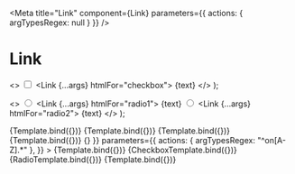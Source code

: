 
<Meta
  title="Link"
  component={Link}
  parameters={{ actions: { argTypesRegex: null } }}
/>

# Link


  <>
    <input type="checkbox" className={visuallyHidden} id="checkbox" />
    <Link {...args} htmlFor="checkbox">
      {text}
    </Link>
  </>
);

  <>
    <input
      type="radio"
      className={visuallyHidden}
      id="radio1"
      name="radios"
      value="1"
    />
    <Link {...args} htmlFor="radio1">
      {text}
    </Link> <input
      type="radio"
      className={visuallyHidden}
      id="radio2"
      name="radios"
      value="2"
    />
    <Link {...args} htmlFor="radio2">
      {text}
    </Link>
  </>
);

<Canvas>
  <Story name="With internal href" args={{ text: "Example", href: "/" }}>
    {Template.bind({})}
  </Story>
  <Story
    name="With external href"
    args={{ text: "Example", href: "https://www.example.com" }}
  >
    {Template.bind({})}
  </Story>
  <Story name="Anchor link" args={{ text: "Example", href: "#example" }}>
    {Template.bind({})}
  </Story>
  <Story
    name="Mailto link"
    args={{ text: "Example", href: "mailto:hi@example.com" }}
  >
    {Template.bind({})}
  </Story>
  <Story
    name="With onClick"
    args={{ text: "Example", onClick: () => {} }}
    parameters={{
      actions: { argTypesRegex: "^on[A-Z].*" },
    }}
  >
    {Template.bind({})}
  </Story>
  <Story
    name="Label for checkbox"
    args={{ text: "Example" }}
    parameters={{
      actions: { argTypesRegex: "^on[A-Z].*" },
    }}
  >
    {CheckboxTemplate.bind({})}
  </Story>
  <Story
    name="Label for radio"
    args={{ text: "Example" }}
    parameters={{
      actions: { argTypesRegex: "^on[A-Z].*" },
    }}
  >
    {RadioTemplate.bind({})}
  </Story>
  <Story name="Inert" args={{ text: "Example" }}>
    {Template.bind({})}
  </Story>
</Canvas>
